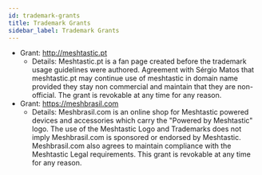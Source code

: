 ```yaml
---
id: trademark-grants
title: Trademark Grants
sidebar_label: Trademark Grants
---
```


- Grant: http://meshtastic.pt
  - Details: Meshtastic.pt is a fan page created before the trademark usage guidelines were authored. Agreement with Sérgio Matos that meshtastic.pt may continue use of meshtastic in domain name provided they stay non commercial and maintain that they are non-official. The grant is revokable at any time for any reason.
- Grant: https://meshbrasil.com
  - Details: Meshbrasil.com is an online shop for Meshtastic powered devices and accessories which carry the "Powered by Meshtastic" logo. The use of the Meshtastic Logo and Trademarks does not imply Meshbrasil.com is sponsored or endorsed by Meshtastic. Meshbrasil.com also agrees to maintain compliance with the Meshtastic Legal requirements. This grant is revokable at any time for any reason.  
